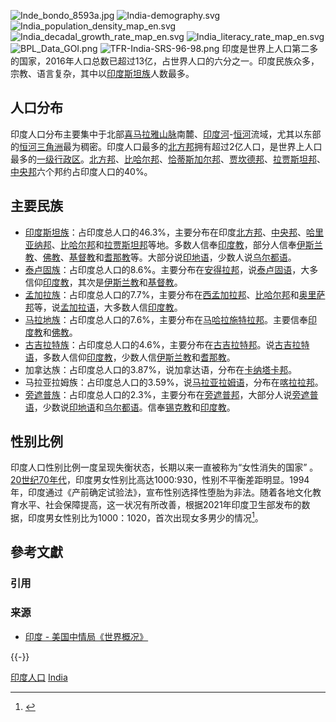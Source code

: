 {{Multiple issues|
{{Refimprove|time=2019-12-13T15:26:08+00:00}}
{{Update|time=2022-03-06T10:28:00+00:00}}
}}
[[File:Inde_bondo_8593a.jpg|thumb]]
[[File:India-demography.svg|thumb]]
{{Historical populations
|title       = 歷回印度人口普查
|type        = 
|align       = right
|width       = 15em
|percentages = 
|footnote    = 
|source      = <ref>{{cite web|url=http://www.censusindia.gov.in/2011census/PCA/A-2_Data_Tables/00%20A%202-India.pdf|title=Decadal Growth :www.censusindia.gov.in|accessdate=2016-04-24|archive-date=2016-04-30|archive-url=https://web.archive.org/web/20160430213141/http://www.censusindia.gov.in/2011census/PCA/A-2_Data_Tables/00%20A%202-India.pdf|dead-url=no}}</ref>
|[[1901年印度人口普查|1901]] |238396327
|1911 |252093390
|1921 |251321213
|1931 |278977238
|1941 |318660580
|1951 |361088090
|1961 |439234771
|1971 |548159652
|1981 |683329097
|1991 |846421039
|[[2001年印度人口普查|2001]] |1028737436
|[[2011年印度人口普查|2011]] |1210854977
|[[2021年印度人口普查|2021]] |1415653821
}}
[[File:India_population_density_map_en.svg|thumb]]
[[File:India_decadal_growth_rate_map_en.svg|thumb]]
[[File:India_literacy_rate_map_en.svg|thumb]]
[[File:BPL_Data_GOI.png|thumb]]
[[File:TFR-India-SRS-96-98.png|thumb]]
印度是世界上人口第二多的国家，2016年人口总数已超过13亿，占世界人口的六分之一。印度民族众多，宗教、语言复杂，其中以[[印度斯坦族|印度斯坦族]]人数最多。

== 人口分布 ==
印度人口分布主要集中于北部[[喜马拉雅山脉|喜马拉雅山脉]]南麓、[[印度河|印度河]]-[[恒河|恒河]]流域，尤其以东部的[[恒河三角洲|恒河三角洲]]最为稠密。印度人口最多的[[北方邦|北方邦]]拥有超过2亿人口，是世界上人口最多的[[一级行政区|一级行政区]]。[[北方邦|北方邦]]、[[比哈尔邦|比哈尔邦]]、[[恰蒂斯加尔邦|恰蒂斯加尔邦]]、[[贾坎德邦|贾坎德邦]]、[[拉贾斯坦邦|拉贾斯坦邦]]、[[中央邦|中央邦]]六个邦约占印度人口的40%。

== 主要民族 ==
{{Main|印度民族}}
* [[印度斯坦族|印度斯坦族]]：占印度总人口的46.3%，主要分布在印度[[北方邦|北方邦]]、[[中央邦|中央邦]]、[[哈里亚纳邦|哈里亚纳邦]]、[[比哈尔邦|比哈尔邦]]和[[拉贾斯坦邦|拉贾斯坦邦]]等地。多数人信奉[[印度教|印度教]]，部分人信奉[[伊斯兰教|伊斯兰教]]、[[佛教|佛教]]、[[基督教|基督教]]和[[耆那教|耆那教]]等。大部分说[[印地语|印地语]]，少数人说[[乌尔都语|乌尔都语]]。
* [[泰盧固人|泰卢固族]]：占印度总人口的8.6%。主要分布在[[安得拉邦|安得拉邦]]，说[[泰卢固语|泰卢固语]]，大多信仰[[印度教|印度教]]，其次是[[伊斯兰教|伊斯兰教]]和[[基督教|基督教]]。
* [[孟加拉族|孟加拉族]]：占印度总人口的7.7%，主要分布在[[西孟加拉邦|西孟加拉邦]]、[[比哈尔邦|比哈尔邦]]和[[奥里萨邦|奥里萨邦]]等，说[[孟加拉语|孟加拉语]]，大多数人信[[印度教|印度教]]。
* [[馬拉地人|马拉地族]]：占印度总人口的7.6%，主要分布在[[马哈拉施特拉邦|马哈拉施特拉邦]]。主要信奉[[印度教|印度教]]和[[佛教|佛教]]。
* [[古吉拉特人|古吉拉特族]]：占印度总人口的4.6%，主要分布在[[古吉拉特邦|古吉拉特邦]]。说[[古吉拉特语|古吉拉特语]]，多数人信仰[[印度教|印度教]]，少数人信[[伊斯兰教|伊斯兰教]]和[[耆那教|耆那教]]。
* 加拿达族：占印度总人口的3.87%，说加拿达语，分布在[[卡纳塔克邦|卡纳塔卡邦]]。
* 马拉亚拉姆族：占印度总人口的3.59%，说[[马拉亚拉姆语|马拉亚拉姆语]]，分布在[[喀拉拉邦|喀拉拉邦]]。
* [[旁遮普族|旁遮普族]]：占印度总人口的2.3%，主要分布在[[旁遮普邦|旁遮普邦]]，大部分人说[[旁遮普語|旁遮普语]]，少数说[[印地语|印地语]]和[[乌尔都语|乌尔都语]]。信奉[[锡克教|锡克教]]和[[印度教|印度教]]。

== 性别比例 ==
印度人口性别比例一度呈现失衡状态，长期以来一直被称为“女性消失的国家” 。[[20世纪70年代|20世纪70年代]]，印度男女性别比高达1000∶930，性别不平衡差距明显。1994年，印度通过《产前确定试验法》，宣布性别选择性堕胎为非法。随着各地文化教育水平、社会保障提高，这一状况有所改善，根据2021年印度卫生部发布的数据，印度男女性别比为1000：1020，首次出现女多男少的情况<ref>{{Cite web|title=印度人口首次出现女多于男|url=https://news.seehua.com/?p=775235|access-date=2022-04-22|date=2021-11-26|last=CYT|work=马来西亚诗华日报新闻网|language=zh-CN|archive-date=2021-11-26|archive-url=https://web.archive.org/web/20211126171434/https://news.seehua.com/?p=775235}}</ref>。

== 參考文獻 ==
=== 引用 ===
{{Reflist|30em}}

=== 来源 ===
* [https://www.cia.gov/library/publications/the-world-factbook/geos/in.html 印度 - 美国中情局《世界概况》]{{Wayback|url=https://www.cia.gov/library/publications/the-world-factbook/geos/in.html |date=20080611033144 }} {{CIA World Factbook}}

{{-}}
{{印度人口最多的城市}}
{{亚洲题目|人口}}
[[Category:印度人口|]]
[[Category:亚洲各国人口|India]]